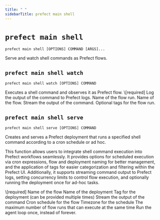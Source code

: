 ```yaml
---
title: " "
sidebarTitle: prefect main shell
---
```



# `prefect main shell`



```command
prefect main shell [OPTIONS] COMMAND [ARGS]...
```



<Info>
Serve and watch shell commands as Prefect flows.
</Info>








## `prefect main shell watch`



```command
prefect main shell watch [OPTIONS] COMMAND
```



<Info>
Executes a shell command and observes it as Prefect flow.
</Info>






<AccordionGroup>


<Accordion title="Arguments" defaultOpen>
<ResponseField name="COMMAND" type="string" required>
    \[required]
</ResponseField>
</Accordion>



<Accordion title="Options" defaultOpen>

<ResponseField name="--log-output">
    Log the output of the command to Prefect logs.
</ResponseField>

<ResponseField name="--flow-run-name">
    Name of the flow run.
</ResponseField>

<ResponseField name="--flow-name">
    Name of the flow.
</ResponseField>

<ResponseField name="--stream-stdout">
    Stream the output of the command.
</ResponseField>

<ResponseField name="--tag">
    Optional tags for the flow run.
</ResponseField>

</Accordion>

</AccordionGroup>



## `prefect main shell serve`



```command
prefect main shell serve [OPTIONS] COMMAND
```



<Info>
Creates and serves a Prefect deployment that runs a specified shell command according to a cron schedule or ad hoc.

This function allows users to integrate shell command execution into Prefect workflows seamlessly. It provides options for
scheduled execution via cron expressions, flow and deployment naming for better management, and the application of tags for
easier categorization and filtering within the Prefect UI. Additionally, it supports streaming command output to Prefect logs,
setting concurrency limits to control flow execution, and optionally running the deployment once for ad-hoc tasks.
</Info>






<AccordionGroup>


<Accordion title="Arguments" defaultOpen>
<ResponseField name="COMMAND" type="string" required>
    \[required]
</ResponseField>
</Accordion>



<Accordion title="Options" defaultOpen>

<ResponseField name="--flow-name">
    Name of the flow
</ResponseField>

<ResponseField name="--deployment-name">
    Name of the deployment
</ResponseField>

<ResponseField name="--tag">
    Tag for the deployment (can be provided multiple times)
</ResponseField>

<ResponseField name="--stream-stdout">
    Stream the output of the command
</ResponseField>

<ResponseField name="--cron-schedule">
    Cron schedule for the flow
</ResponseField>

<ResponseField name="--timezone">
    Timezone for the schedule
</ResponseField>

<ResponseField name="--concurrency-limit">
    The maximum number of flow runs that can execute at the same time
</ResponseField>

<ResponseField name="--run-once">
    Run the agent loop once, instead of forever.
</ResponseField>

</Accordion>

</AccordionGroup>
